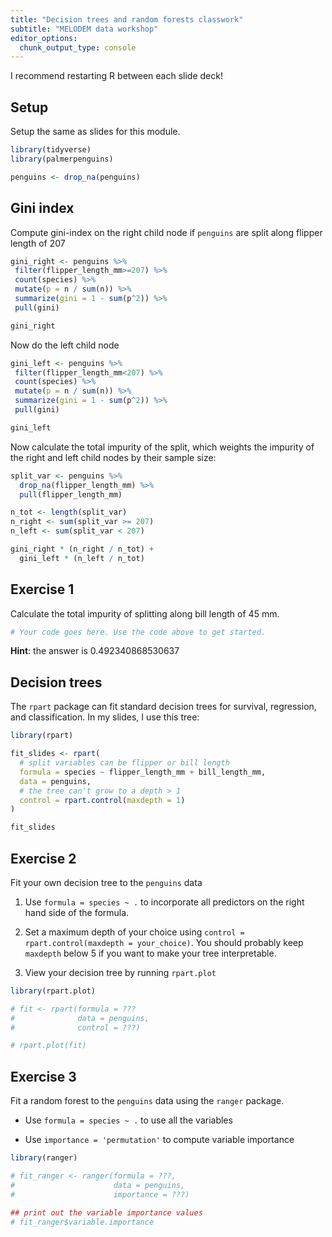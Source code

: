 ```yaml
---
title: "Decision trees and random forests classwork"
subtitle: "MELODEM data workshop"
editor_options: 
  chunk_output_type: console
---
```


I recommend restarting R between each slide deck!

## Setup

Setup the same as slides for this module.

```r

library(tidyverse)
library(palmerpenguins)

penguins <- drop_na(penguins)

```

## Gini index

Compute gini-index on the right child node if `penguins` are split along flipper length of 207

```r

gini_right <- penguins %>% 
 filter(flipper_length_mm>=207) %>% 
 count(species) %>% 
 mutate(p = n / sum(n)) %>% 
 summarize(gini = 1 - sum(p^2)) %>% 
 pull(gini)

gini_right

```

Now do the left child node

```r

gini_left <- penguins %>% 
 filter(flipper_length_mm<207) %>% 
 count(species) %>% 
 mutate(p = n / sum(n)) %>% 
 summarize(gini = 1 - sum(p^2)) %>% 
 pull(gini)

gini_left

```

Now calculate the total impurity of the split, which weights the impurity of the right and left child nodes by their sample size:

```r

split_var <- penguins %>% 
  drop_na(flipper_length_mm) %>% 
  pull(flipper_length_mm)

n_tot <- length(split_var)
n_right <- sum(split_var >= 207)
n_left <- sum(split_var < 207)

gini_right * (n_right / n_tot) + 
  gini_left * (n_left / n_tot)

```


## Exercise 1

Calculate the total impurity of splitting along bill length of 45 mm.

```r

# Your code goes here. Use the code above to get started.

```


**Hint**: the answer is 0.492340868530637

## Decision trees

The `rpart` package can fit standard decision trees for survival, regression, and classification. In my slides, I use this tree:

```r

library(rpart)

fit_slides <- rpart(
  # split variables can be flipper or bill length
  formula = species ~ flipper_length_mm + bill_length_mm,
  data = penguins,
  # the tree can't grow to a depth > 1
  control = rpart.control(maxdepth = 1)
)

fit_slides

```




## Exercise 2

Fit your own decision tree to the `penguins` data

1. Use `formula = species ~ .` to incorporate all predictors on the right hand side of the formula.

1. Set a maximum depth of your choice using `control = rpart.control(maxdepth = your_choice)`. You should probably keep `maxdepth` below 5 if you want to make your tree interpretable.

1. View your decision tree by running `rpart.plot`

```r

library(rpart.plot)

# fit <- rpart(formula = ??? 
#              data = penguins, 
#              control = ???)

# rpart.plot(fit)

```

## Exercise 3

Fit a random forest to the `penguins` data using the `ranger` package.

- Use `formula = species ~ .` to use all the variables

- Use `importance = 'permutation'` to compute variable importance

```r

library(ranger)

# fit_ranger <- ranger(formula = ???,
#                      data = penguins,
#                      importance = ???)

## print out the variable importance values
# fit_ranger$variable.importance

```


